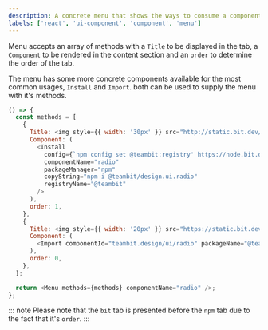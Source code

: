 ```yaml
---
description: A concrete menu that shows the ways to consume a component.
labels: ['react', 'ui-component', 'component', 'menu']
---
```



Menu accepts an array of methods with a `Title` to be displayed in the tab, a `Component` to be rendered in the content section and an `order` to determine the order of the tab.

The menu has some more concrete components available for the most common usages, `Install` and `Import`. both can be used to supply the menu with it's methods.

```js live
() => {
  const methods = [
    {
      Title: <img style={{ width: '30px' }} src="http://static.bit.dev/brands/logo-npm-new.svg" />,
      Component: (
        <Install
          config={`npm config set @teambit:registry' https://node.bit.dev`}
          componentName="radio"
          packageManager="npm"
          copyString="npm i @teambit/design.ui.radio"
          registryName="@teambit"
        />
      ),
      order: 1,
    },
    {
      Title: <img style={{ width: '20px' }} src="https://static.bit.dev/brands/bit-logo-text.svg" />,
      Component: (
        <Import componentId="teambit.design/ui/radio" packageName="@teambit/design.ui.radio" componentName="radio" />
      ),
      order: 0,
    },
  ];

  return <Menu methods={methods} componentName="radio" />;
};
```

::: note
Please note that the `bit` tab is presented before the `npm` tab due to the fact that it's `order`.
:::
